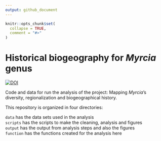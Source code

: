 ```yaml
---
output: github_document
---
```


<!-- README.md is generated from README.Rmd. Please edit that file -->

```r
knitr::opts_chunk$set(
  collapse = TRUE,
  comment = "#>"
)
```

# Historical biogeography for *Myrcia* genus

<!-- badges: start -->
[![DOI](https://zenodo.org/badge/491498590.svg)](https://zenodo.org/badge/latestdoi/491498590)
<!-- badges: end -->

Code and data for run the analysis of the project:
Mapping *Myrcia*'s diversity, regionalization and biogeographical history. 


This repository is organized in four directories:  

`data` has the data sets used in the analysis  
`scripts` has the scripts to make the cleaning, analysis and figures  
`output` has the output from analysis steps and also the figures  
`function` has the functions created for the analysis here  

